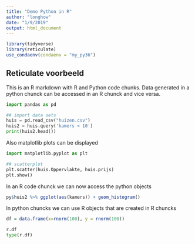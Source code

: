 ```yaml
---
title: "Demo Python in R"
author: "longhow"
date: "1/9/2019"
output: html_document
---
```


```r
library(tidyverse)
library(reticulate)
use_condaenv(condaenv = "my_py36")
```

## Reticulate voorbeeld

This is an R markdown with R and Python code chunks. Data generated in a python chunck can be accessed in an R chunck and vice versa.

```python
import pandas as pd

## import data sets
huis = pd.read_csv("huizen.csv")
huis2 = huis.query('kamers < 10')
print(huis2.head())
```

Also matplotlib plots can be displayed

```python
import matplotlib.pyplot as plt

## scatterplot
plt.scatter(huis.Oppervlakte, huis.prijs)
plt.show()
```

In an R code chunck we can now access the python objects
```r
py$huis2 %>% ggplot(aes(kamers)) + geom_histogram()
```

In python chuncks we can use R objects that are created in R chuncks


```r
df = data.frame(x=rnorm(100), y = rnorm(100))
```

```python
r.df
type(r.df)
```

